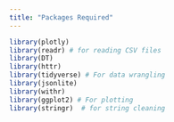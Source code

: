 ```yaml
---
title: "Packages Required"
---
```


```r

library(plotly)
library(readr) # for reading CSV files
library(DT)
library(httr)
library(tidyverse) # For data wrangling
library(jsonlite)
library(withr)
library(ggplot2) # For plotting
library(stringr)  # for string cleaning
```
